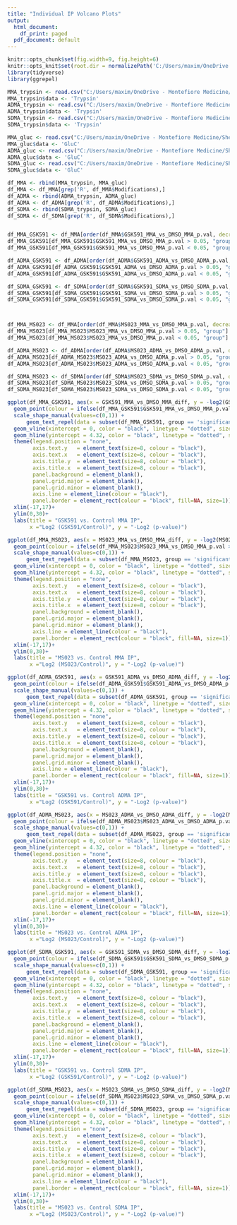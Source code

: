 ```yaml
---
title: "Individual IP Volcano Plots"
output:
  html_document:
    df_print: paged
  pdf_document: default
---
```

```r
knitr::opts_chunk$set(fig.width=9, fig.height=6) 
knitr::opts_knit$set(root.dir = normalizePath('C:/Users/maxim/OneDrive - Montefiore Medicine/Shechter/Processed_Data/'))
library(tidyverse)
library(ggrepel)
```

```r

MMA_trypsin <- read.csv("C:/Users/maxim/OneDrive - Montefiore Medicine/Shechter/Processed_Data/MMA_Trypsin_Peptide.csv")
MMA_trypsin$data <- 'Trypsin'
ADMA_trypsin <- read.csv("C:/Users/maxim/OneDrive - Montefiore Medicine/Shechter/Processed_Data/ADMA_Trypsin_Peptide.csv")
ADMA_trypsin$data <- 'Trypsin'
SDMA_trypsin <- read.csv("C:/Users/maxim/OneDrive - Montefiore Medicine/Shechter/Processed_Data/SDMA_Trypsin_Peptide.csv")
SDMA_trypsin$data <- 'Trypsin'

MMA_gluc <- read.csv("C:/Users/maxim/OneDrive - Montefiore Medicine/Shechter/Processed_Data/GluC_MMA_Peptide.csv")
MMA_gluc$data <- 'GluC'
ADMA_gluc <- read.csv("C:/Users/maxim/OneDrive - Montefiore Medicine/Shechter/Processed_Data/GluC_ADMA_Peptide.csv")
ADMA_gluc$data <- 'GluC'
SDMA_gluc <- read.csv("C:/Users/maxim/OneDrive - Montefiore Medicine/Shechter/Processed_Data/GluC_SDMA_Peptide.csv")
SDMA_gluc$data <- 'GluC'

```


```r
df_MMA <- rbind(MMA_trypsin, MMA_gluc)
df_MMA <- df_MMA[grep('R', df_MMA$Modifications),]
df_ADMA <- rbind(ADMA_trypsin, ADMA_gluc)
df_ADMA <- df_ADMA[grep('R', df_ADMA$Modifications),]
df_SDMA <- rbind(SDMA_trypsin, SDMA_gluc)
df_SDMA <- df_SDMA[grep('R', df_SDMA$Modifications),]


df_MMA_GSK591 <- df_MMA[order(df_MMA$GSK591_MMA_vs_DMSO_MMA_p.val, decreasing = FALSE),]
df_MMA_GSK591[df_MMA_GSK591$GSK591_MMA_vs_DMSO_MMA_p.val > 0.05, "group"] <- 'not_significant' 
df_MMA_GSK591[df_MMA_GSK591$GSK591_MMA_vs_DMSO_MMA_p.val < 0.05, "group"] <- 'significant' 

df_ADMA_GSK591 <- df_ADMA[order(df_ADMA$GSK591_ADMA_vs_DMSO_ADMA_p.val, decreasing = FALSE),]
df_ADMA_GSK591[df_ADMA_GSK591$GSK591_ADMA_vs_DMSO_ADMA_p.val > 0.05, "group"] <- 'not_significant' 
df_ADMA_GSK591[df_ADMA_GSK591$GSK591_ADMA_vs_DMSO_ADMA_p.val < 0.05, "group"] <- 'significant' 

df_SDMA_GSK591 <- df_SDMA[order(df_SDMA$GSK591_SDMA_vs_DMSO_SDMA_p.val, decreasing = FALSE),]
df_SDMA_GSK591[df_SDMA_GSK591$GSK591_SDMA_vs_DMSO_SDMA_p.val > 0.05, "group"] <- 'not_significant' 
df_SDMA_GSK591[df_SDMA_GSK591$GSK591_SDMA_vs_DMSO_SDMA_p.val < 0.05, "group"] <- 'significant' 



df_MMA_MS023 <- df_MMA[order(df_MMA$MS023_MMA_vs_DMSO_MMA_p.val, decreasing = FALSE),]
df_MMA_MS023[df_MMA_MS023$MS023_MMA_vs_DMSO_MMA_p.val > 0.05, "group"] <- 'not_significant' 
df_MMA_MS023[df_MMA_MS023$MS023_MMA_vs_DMSO_MMA_p.val < 0.05, "group"] <- 'significant' 

df_ADMA_MS023 <- df_ADMA[order(df_ADMA$MS023_ADMA_vs_DMSO_ADMA_p.val, decreasing = FALSE),]
df_ADMA_MS023[df_ADMA_MS023$MS023_ADMA_vs_DMSO_ADMA_p.val > 0.05, "group"] <- 'not_significant' 
df_ADMA_MS023[df_ADMA_MS023$MS023_ADMA_vs_DMSO_ADMA_p.val < 0.05, "group"] <- 'significant' 

df_SDMA_MS023 <- df_SDMA[order(df_SDMA$MS023_SDMA_vs_DMSO_SDMA_p.val, decreasing = FALSE),]
df_SDMA_MS023[df_SDMA_MS023$MS023_SDMA_vs_DMSO_SDMA_p.val > 0.05, "group"] <- 'not_significant' 
df_SDMA_MS023[df_SDMA_MS023$MS023_SDMA_vs_DMSO_SDMA_p.val < 0.05, "group"] <- 'significant' 

```



```r
ggplot(df_MMA_GSK591, aes(x = GSK591_MMA_vs_DMSO_MMA_diff, y = -log2(GSK591_MMA_vs_DMSO_MMA_p.val), shape = data)) + 
  geom_point(colour = ifelse(df_MMA_GSK591$GSK591_MMA_vs_DMSO_MMA_p.val > 0.05, '#d4d4d4', '#008837'), size = 1, alpha = 1) + 
  scale_shape_manual(values=c(0,1)) +
      geom_text_repel(data = subset(df_MMA_GSK591, group == 'significant')[1:30,], aes(label=name),  size=5, colour = "black", max.overlaps = 100)+
  geom_vline(xintercept = 0, color = "black", linetype = "dotted", size = 0.5) +
  geom_hline(yintercept = 4.32, color = "black", linetype = "dotted", size = 0.5) +
  theme(legend.position = "none",
        axis.text.y   = element_text(size=8, colour = "black"),
        axis.text.x   = element_text(size=8, colour = "black"),
        axis.title.y  = element_text(size=8, colour = "black"),
        axis.title.x  = element_text(size=8, colour = "black"),
        panel.background = element_blank(),
        panel.grid.major = element_blank(), 
        panel.grid.minor = element_blank(),
        axis.line = element_line(colour = "black"),
        panel.border = element_rect(colour = "black", fill=NA, size=1))+
  xlim(-17,17)+
  ylim(0,30)+
  labs(title = "GSK591 vs. Control MMA IP", 
       x ="Log2 (GSK591/Control)", y = "-Log2 (p-value)") 

ggplot(df_MMA_MS023, aes(x = MS023_MMA_vs_DMSO_MMA_diff, y = -log2(MS023_MMA_vs_DMSO_MMA_p.val), shape = data)) + 
  geom_point(colour = ifelse(df_MMA_MS023$MS023_MMA_vs_DMSO_MMA_p.val > 0.05, '#d4d4d4', '#7b3294'), size = 1, alpha = 1) + 
  scale_shape_manual(values=c(0,1)) +
      geom_text_repel(data = subset(df_MMA_MS023, group == 'significant')[1:30,], aes(label=name),  size=5, colour = "black", max.overlaps = 100)+
  geom_vline(xintercept = 0, color = "black", linetype = "dotted", size = 0.5) +
  geom_hline(yintercept = 4.32, color = "black", linetype = "dotted", size = 0.5) +
  theme(legend.position = "none",
        axis.text.y   = element_text(size=8, colour = "black"),
        axis.text.x   = element_text(size=8, colour = "black"),
        axis.title.y  = element_text(size=8, colour = "black"),
        axis.title.x  = element_text(size=8, colour = "black"),
        panel.background = element_blank(),
        panel.grid.major = element_blank(), 
        panel.grid.minor = element_blank(),
        axis.line = element_line(colour = "black"),
        panel.border = element_rect(colour = "black", fill=NA, size=1))+
  xlim(-17,17)+
  ylim(0,30)+
  labs(title = "MS023 vs. Control MMA IP", 
       x ="Log2 (MS023/Control)", y = "-Log2 (p-value)")  

```


```r
ggplot(df_ADMA_GSK591, aes(x = GSK591_ADMA_vs_DMSO_ADMA_diff, y = -log2(GSK591_ADMA_vs_DMSO_ADMA_p.val), shape = data)) + 
  geom_point(colour = ifelse(df_ADMA_GSK591$GSK591_ADMA_vs_DMSO_ADMA_p.val > 0.05, '#d4d4d4', '#008837'), size = 1, alpha = 1) + 
  scale_shape_manual(values=c(0,1)) +
      geom_text_repel(data = subset(df_ADMA_GSK591, group == 'significant')[1:30,], aes(label=name),  size=5, colour = "black", max.overlaps = 100)+
  geom_vline(xintercept = 0, color = "black", linetype = "dotted", size = 0.5) +
  geom_hline(yintercept = 4.32, color = "black", linetype = "dotted", size = 0.5) +
  theme(legend.position = "none",
        axis.text.y   = element_text(size=8, colour = "black"),
        axis.text.x   = element_text(size=8, colour = "black"),
        axis.title.y  = element_text(size=8, colour = "black"),
        axis.title.x  = element_text(size=8, colour = "black"),
        panel.background = element_blank(),
        panel.grid.major = element_blank(), 
        panel.grid.minor = element_blank(),
        axis.line = element_line(colour = "black"),
        panel.border = element_rect(colour = "black", fill=NA, size=1))+
  xlim(-17,17)+
  ylim(0,30)+
  labs(title = "GSK591 vs. Control ADMA IP", 
       x ="Log2 (GSK591/Control)", y = "-Log2 (p-value)") 

ggplot(df_ADMA_MS023, aes(x = MS023_ADMA_vs_DMSO_ADMA_diff, y = -log2(MS023_ADMA_vs_DMSO_ADMA_p.val), shape = data)) + 
  geom_point(colour = ifelse(df_ADMA_MS023$MS023_ADMA_vs_DMSO_ADMA_p.val > 0.05, '#d4d4d4', '#7b3294'), size = 1, alpha = 1) + 
  scale_shape_manual(values=c(0,1)) +
      geom_text_repel(data = subset(df_ADMA_MS023, group == 'significant')[1:30,], aes(label=name),  size=5, colour = "black", max.overlaps = 100)+
  geom_vline(xintercept = 0, color = "black", linetype = "dotted", size = 0.5) +
  geom_hline(yintercept = 4.32, color = "black", linetype = "dotted", size = 0.5) +
  theme(legend.position = "none",
        axis.text.y   = element_text(size=8, colour = "black"),
        axis.text.x   = element_text(size=8, colour = "black"),
        axis.title.y  = element_text(size=8, colour = "black"),
        axis.title.x  = element_text(size=8, colour = "black"),
        panel.background = element_blank(),
        panel.grid.major = element_blank(), 
        panel.grid.minor = element_blank(),
        axis.line = element_line(colour = "black"),
        panel.border = element_rect(colour = "black", fill=NA, size=1))+
  xlim(-17,17)+
  ylim(0,30)+
  labs(title = "MS023 vs. Control ADMA IP", 
       x ="Log2 (MS023/Control)", y = "-Log2 (p-value)")  

```


```r
ggplot(df_SDMA_GSK591, aes(x = GSK591_SDMA_vs_DMSO_SDMA_diff, y = -log2(GSK591_SDMA_vs_DMSO_SDMA_p.val), shape = data)) + 
  geom_point(colour = ifelse(df_SDMA_GSK591$GSK591_SDMA_vs_DMSO_SDMA_p.val > 0.05, '#d4d4d4', '#008837'), size = 1, alpha = 1) + 
  scale_shape_manual(values=c(0,1)) +
      geom_text_repel(data = subset(df_SDMA_GSK591, group == 'significant')[1:30,], aes(label=name),  size=5, colour = "black", max.overlaps = 100)+
  geom_vline(xintercept = 0, color = "black", linetype = "dotted", size = 0.5) +
  geom_hline(yintercept = 4.32, color = "black", linetype = "dotted", size = 0.5) +
  theme(legend.position = "none",
        axis.text.y   = element_text(size=8, colour = "black"),
        axis.text.x   = element_text(size=8, colour = "black"),
        axis.title.y  = element_text(size=8, colour = "black"),
        axis.title.x  = element_text(size=8, colour = "black"),
        panel.background = element_blank(),
        panel.grid.major = element_blank(), 
        panel.grid.minor = element_blank(),
        axis.line = element_line(colour = "black"),
        panel.border = element_rect(colour = "black", fill=NA, size=1))+
  xlim(-17,17)+
  ylim(0,30)+
  labs(title = "GSK591 vs. Control SDMA IP", 
       x ="Log2 (GSK591/Control)", y = "-Log2 (p-value)") 

ggplot(df_SDMA_MS023, aes(x = MS023_SDMA_vs_DMSO_SDMA_diff, y = -log2(MS023_SDMA_vs_DMSO_SDMA_p.val), shape = data)) + 
  geom_point(colour = ifelse(df_SDMA_MS023$MS023_SDMA_vs_DMSO_SDMA_p.val > 0.05, '#d4d4d4', '#7b3294'), size = 1, alpha = 1) + 
  scale_shape_manual(values=c(0,1)) +
      geom_text_repel(data = subset(df_SDMA_MS023, group == 'significant')[1:30,], aes(label=name),  size=5, colour = "black", max.overlaps = 100)+
  geom_vline(xintercept = 0, color = "black", linetype = "dotted", size = 0.5) +
  geom_hline(yintercept = 4.32, color = "black", linetype = "dotted", size = 0.5) +
  theme(legend.position = "none",
        axis.text.y   = element_text(size=8, colour = "black"),
        axis.text.x   = element_text(size=8, colour = "black"),
        axis.title.y  = element_text(size=8, colour = "black"),
        axis.title.x  = element_text(size=8, colour = "black"),
        panel.background = element_blank(),
        panel.grid.major = element_blank(), 
        panel.grid.minor = element_blank(),
        axis.line = element_line(colour = "black"),
        panel.border = element_rect(colour = "black", fill=NA, size=1))+
  xlim(-17,17)+
  ylim(0,30)+
  labs(title = "MS023 vs. Control SDMA IP", 
       x ="Log2 (MS023/Control)", y = "-Log2 (p-value)")  

```